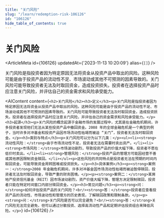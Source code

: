 ```yaml
---
title: "关门风险"
slug: "/learn/redemption-risk-106126"
id: "106126"
hide_table_of_contents: true
---
```



# 关门风险

<ArticleMeta id={106126} updatedAt={'2023-11-13 10:20:09'} alias={`[]`} />
<div className='border-solid border-b border-t-0 my-4 border-[var(--ifm-color-gray-300)]' />

关门风险是指投资者因为特定原因无法将资金从投资产品中取出的风险。这种风险可能是由于投资产品的流动性不足、市场波动或其他不可预测的因素导致的。关门风险可能导致投资者无法及时取回资金，造成投资损失。投资者在选择投资产品时应注意关门风险，并评估自己的资金需求和风险承受能力。

<AIContent content={`<h2>关门风险</h2><h3>定义</h3><p>关门风险是指投资者因为特定原因无法将资金从投资产品中取出的风险。这种风险可能是由于投资产品的流动性不足、市场波动或其他不可预测的因素导致的。关门风险可能导致投资者无法及时取回资金，造成投资损失。投资者在选择投资产品时应注意关门风险，并评估自己的资金需求和风险承受能力。</p><h3>起源</h3><p>关门风险的概念起源于金融市场的发展过程中，尤其是在金融危机期间，许多投资者发现他们无法从某些投资产品中撤回资金。2008 年的全球金融危机是一个典型的例子，当时许多对冲基金和投资产品因市场流动性枯竭而被迫 “关门”，投资者无法及时取回资金。</p><h3>类别与特点</h3><p>关门风险可以分为以下几类：</p><ul><li><strong>流动性风险：</strong>由于市场流动性不足，投资者无法在需要时卖出资产。</li><li><strong>市场风险：</strong>市场波动剧烈，导致投资产品的价值大幅下降，投资者不愿在低价时卖出。</li><li><strong>管理风险：</strong>投资产品的管理方可能因经营不善或其他原因限制资金赎回。</li></ul><p>这些风险的共同特点是投资者无法在预期的时间内取回资金，可能导致资金周转困难或投资损失。</p><h3>具体案例</h3><p><strong>案例一：</strong>2008 年金融危机期间，许多对冲基金因市场流动性枯竭而被迫暂停赎回，投资者无法及时取回资金，导致严重的财务困境。</p><p><strong>案例二：</strong>某房地产投资信托基金（REIT）因市场波动剧烈，资产价值大幅下降，管理方决定限制赎回，投资者只能在特定时间窗口内部分赎回资金。</p><h3>常见问题</h3><p><strong>问：</strong>如何评估投资产品的关门风险？<br/><strong>答：</strong>投资者应查看投资产品的流动性、市场波动性和管理方的历史表现，了解赎回政策和限制条款。</p><p><strong>问：</strong>关门风险是否可以完全避免？<br/><strong>答：</strong>关门风险无法完全避免，但可以通过分散投资、选择高流动性产品和定期评估投资组合来降低风险。</p>`} id={106126} />
